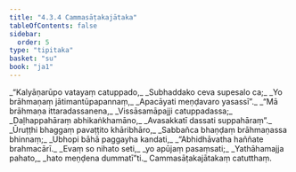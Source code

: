```yaml
---
title: "4.3.4 Cammasāṭakajātaka"
tableOfContents: false
sidebar:
  order: 5
type: "tipitaka"
basket: "su"
book: "ja1"
---
```



<DynamicBreadcrumb />

<Division number="93" book="ja1">

<Paragraph number="1002" type="verses" book="ja1">
_“Kalyāṇarūpo vatayaṃ catuppado,_  
_Subhaddako ceva supesalo ca;_  
_Yo brāhmaṇaṃ jātimantūpapannaṃ,_  
_Apacāyati meṇḍavaro yasassī”._  

</Paragraph>

</Division>
<Division number="94" book="ja1">

<Paragraph number="1003" type="verses" book="ja1">
_“Mā brāhmaṇa ittaradassanena,_  
_Vissāsamāpajji catuppadassa;_  
_Daḷhappahāraṃ abhikaṅkhamāno,_  
_Avasakkatī dassati suppahāraṃ”._  

</Paragraph>

</Division>
<Division number="95" book="ja1">

<Paragraph number="1004" type="verses" book="ja1">
_Ūruṭṭhi bhaggaṃ pavaṭṭito khāribhāro,_  
_Sabbañca bhaṇḍaṃ brāhmaṇassa bhinnaṃ;_  
_Ubhopi bāhā paggayha kandati,_  
_“Abhidhāvatha haññate brahmacārī._  

</Paragraph>

</Division>
<Division number="96" book="ja1">

<Paragraph number="1005" type="verses" book="ja1">
_Evaṃ so nihato seti,_  
_yo apūjaṃ pasaṃsati;_  
_Yathāhamajja pahato,_  
_hato meṇḍena dummatī”ti._  


</Paragraph>
</Division>

<Paragraph number="1006" type="center" book="ja1">
Cammasāṭakajātakaṃ catutthaṃ.
</Paragraph>